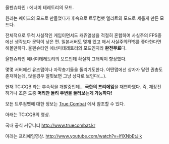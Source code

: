 울펜슈타인 : 에너미 테레토리의 모드.

원레는 퀘이크의 모드로 만들었다가 후속으로 트루컴뱃 엘리트의 모드로 세롭게 만든 모드다.

전체적으로 무척 사실적인 게임이면서도 캐쥬얼성을 적절히 혼합하여 사실주의 FPS중에선 생각보다 문턱이 낮은 편. 일본서버도 몇개 있고 해서 사실주의FPS를 좋아한다면 해볼만하다. 울펜슈타인 에너미테레토리의 모드인지라 '''완전무료'''다.

울펜슈타인 에너미테레토리의 모드인데 확실히 그래픽이 향상했다.

몇몇 서버에선 유즈맵이나 자작총기들을 돌리기도한다. 어떤맵에선 상자가 달린 권총도 존재하는데, 앉을경우 얼핏보면 그냥 상자로 보인다(...).

현재 TC:CQB 라는 후속작을 개발중인데... '''극한의 프리에임'''을 재연하였다. 즉, 재장전하거나 조준 도중 '''머리만 돌려 주변을 둘러보는게 가능하다!'''

모든 트루컴뱃에 대한 정보는 [[True Combat]] 에서 참조할 수 있다.

아래는 TC:CQB의 영상.
{{{#!html
<object width="640" height="385"><param name="movie" value="http://www.youtube.com/v/y2oTt-rfAv8&color1=0x234900&color2=0x4e9e00&hl=ko_KR&feature=player_embedded&fs=1"></param><param name="allowFullScreen" value="true"></param><param name="allowScriptAccess" value="always"></param><embed src="http://www.youtube.com/v/y2oTt-rfAv8&color1=0x234900&color2=0x4e9e00&hl=ko_KR&feature=player_embedded&fs=1" type="application/x-shockwave-flash" allowfullscreen="true" allowScriptAccess="always" width="640" height="385"></embed></object>
}}}

국내 공식 커뮤니티 [[http://www.truecombat.kr]]

아래는 프리에임영상.
http://www.youtube.com/watch?v=lflXNbEtJik


